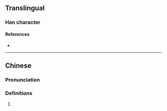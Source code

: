 {{character info}}
==Translingual==

===Han character===
{{Han char|rn=96|rad=玉|as=04|sn=8|four=17140|canj=MGBY|ids=⿰𤣩丹}}

====References====
* {{Han ref|kx=0728.180|dkj=20876|hdz=21104.170|uh=73AC|ud=29612|bh=CD6C|bd=52588}}

----

==Chinese==
{{zh-forms}}

===Pronunciation===
{{zh-pron
|m=dǎn
|c=
|cat=
}}

===Definitions===
{{zh-hanzi}}

# {{rfdef|zh}}